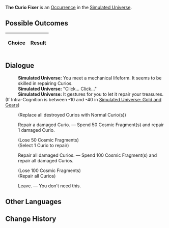 {{Simulated Universe Event Infobox
|title         = The Curio Fixer
|image         = Random Event Toy.png
|type          =
|domains_su    = Occurrence
|domains_ext   = Occurrence
|domains_swarm = 
|domains_gng   = 
|requirements  =
|prev          = 
|next          = 
|indexRewards  =
|characters    = 
}}
'''The Curio Fixer''' is an [[Simulated Universe/Occurrence|Occurrence]] in the [[Simulated Universe]].

==Possible Outcomes==
{| class="article-table"
!Choice
!Result

|}

<!--
==Gameplay Notes==

-->
==Dialogue==
{{Dialogue Start}}
:'''Simulated Universe:''' You meet a mechanical lifeform. It seems to be skilled in repairing Curios.
:'''Simulated Universe:''' "Click... Click..."
:'''Simulated Universe:''' It gestures for you to let it repair your treasures.
;(If Intra-Cognition is between -10 and -40 in [[Simulated Universe: Gold and Gears]])
:{{SU Special Dialogue|Erudition|Make all inorganic life fall for you with your irresistible charm!|Replace all damaged Curios with random ones.}}
:;(Replace all destroyed Curios with Normal Curio(s))
:{{DIcon|Star}} Repair a damaged Curio. &mdash; Spend 50 Cosmic Fragment(s) and repair 1 damaged Curio.
:;(Lose 50 Cosmic Fragments)
:;(Select 1 Curio to repair)
:{{DIcon|Star}} Repair all damaged Curios. &mdash; Spend 100 Cosmic Fragment(s) and repair all damaged Curios.
:;(Lose 100 Cosmic Fragments)
:;(Repair all Curios)
:{{DIcon|Star}} Leave. &mdash; You don't need this.
{{Dialogue End}}

==Other Languages==
{{Other Languages
|en    = The Curio Fixer
|zhs   = 奇物修理专家
|zht   = 奇物修理專家
|ja    = 奇物修理エキスパート
|ko    = 기물 수리 전문가
|es    = Reparador de objetos raros
|fr    = Le réparateur de bizarrerie
|ru    = Мастер по ремонту диковин
|th    = ผู้เชี่ยวชาญการซ่อมแซมวัตถุหายาก
|vi    = Thợ Sửa Chữa Vật Thể Lạ
|de    = Der Kuriositätenreparateur
|id    = Kang Servis Benda Langka
|pt    = Reparador de Curios
}}

==Change History==
{{Change History|1.0}}
